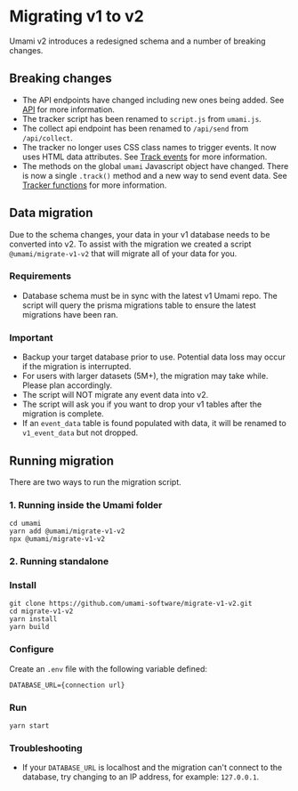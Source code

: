 # Migrating v1 to v2

Umami v2 introduces a redesigned schema and a number of breaking changes.

## Breaking changes

- The API endpoints have changed including new ones being added. See [API](/docs/api) for more information.
- The tracker script has been renamed to `script.js` from `umami.js`.
- The collect api endpoint has been renamed to `/api/send` from `/api/collect`.
- The tracker no longer uses CSS class names to trigger events. It now uses HTML data attributes. See [Track events](/docs/track-events) for more information.
- The methods on the global `umami` Javascript object have changed. There is now a single `.track()` method and a new way to send event data.
See [Tracker functions](/docs/tracker-functions) for more information.

## Data migration

Due to the schema changes, your data in your v1 database needs to be converted into v2.
To assist with the migration we created a script `@umami/migrate-v1-v2` that will migrate all of your data for you.

### Requirements

- Database schema must be in sync with the latest v1 Umami repo. The script will query the prisma migrations table to ensure the latest migrations have been ran.

### Important
- Backup your target database prior to use. Potential data loss may occur if the migration is interrupted.
- For users with larger datasets (5M+), the migration may take while. Please plan accordingly.
- The script will NOT migrate any event data into v2.
- The script will ask you if you want to drop your v1 tables after the migration is complete.
- If an `event_data` table is found populated with data, it will be renamed to `v1_event_data` but not dropped.

## Running migration

There are two ways to run the migration script.

### 1. Running inside the Umami folder

```shell
cd umami
yarn add @umami/migrate-v1-v2
npx @umami/migrate-v1-v2
```

### 2. Running standalone

### Install

```shell
git clone https://github.com/umami-software/migrate-v1-v2.git
cd migrate-v1-v2
yarn install
yarn build
```

### Configure

Create an `.env` file with the following variable defined:

```
DATABASE_URL={connection url}
```

### Run

```shell
yarn start
```

### Troubleshooting

- If your `DATABASE_URL` is localhost and the migration can't connect to the database, try changing to an IP address, for example: `127.0.0.1`.
